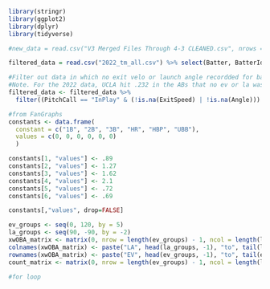 ```r
library(stringr)
library(ggplot2)
library(dplyr)
library(tidyverse)

#new_data = read.csv("V3 Merged Files Through 4-3 CLEANED.csv", nrows = 100000) %>% select(Date, PitcherId, PitcherThrows, BatterId, BatterSide, KorBB, PlayResult, PitchCall, AutoHitType, HitType, OutsOnPlay, RunsScored, ExitSpeed, Angle, Direction, Distance, Barrel, Strikes)

filtered_data = read.csv("2022_tm_all.csv") %>% select(Batter, BatterId, TaggedHitType, PlayResult, RunsScored, ExitSpeed, Angle, PitchCall, KorBB, Strikes)

#Filter out data in which no exit velo or launch angle recordded for ball in play 
#Note. For the 2022 data, UCLA hit .232 in the ABs that no ev or la was recorded
filtered_data <- filtered_data %>%
  filter((PitchCall == "InPlay" & (!is.na(ExitSpeed) | !is.na(Angle))) | PlayResult=="Undefined")
```

```r
#from FanGraphs
constants <- data.frame(
  constant = c("1B", "2B", "3B", "HR", "HBP", "UBB"),
  values = c(0, 0, 0, 0, 0, 0) 
  )

constants[1, "values"] <- .89
constants[2, "values"] <- 1.27
constants[3, "values"] <- 1.62
constants[4, "values"] <- 2.1
constants[5, "values"] <- .72
constants[6, "values"] <- .69

constants[,"values", drop=FALSE]
```

```r
ev_groups <- seq(0, 120, by = 5)  
la_groups <- seq(90, -90, by = -2) 
xwOBA_matrix <- matrix(0, nrow = length(ev_groups) - 1, ncol = length(la_groups) - 1)
colnames(xwOBA_matrix) <- paste("LA", head(la_groups, -1), "to", tail(la_groups, -1), sep = "_")
rownames(xwOBA_matrix) <- paste("EV", head(ev_groups, -1), "to", tail(ev_groups, -1), sep = "_")
count_matrix <- matrix(0, nrow = length(ev_groups) - 1, ncol = length(la_groups) - 1)
```

```r
#for loop
```
